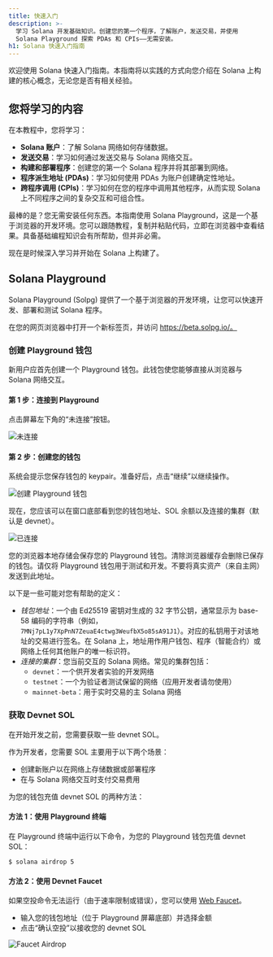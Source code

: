 ```yaml
---
title: 快速入门
description: >-
  学习 Solana 开发基础知识。创建您的第一个程序，了解账户，发送交易，并使用
  Solana Playground 探索 PDAs 和 CPIs——无需安装。
h1: Solana 快速入门指南
---
```


欢迎使用 Solana 快速入门指南。本指南将以实践的方式向您介绍在 Solana 上构建的核心概念，无论您是否有相关经验。

## 您将学习的内容

在本教程中，您将学习：

- **Solana 账户**：了解 Solana 网络如何存储数据。
- **发送交易**：学习如何通过发送交易与 Solana 网络交互。
- **构建和部署程序**：创建您的第一个 Solana 程序并将其部署到网络。
- **程序派生地址 (PDAs)**：学习如何使用 PDAs 为账户创建确定性地址。
- **跨程序调用 (CPIs)**：学习如何在您的程序中调用其他程序，从而实现 Solana 上不同程序之间的复杂交互和可组合性。

最棒的是？您无需安装任何东西。本指南使用 Solana
Playground，这是一个基于浏览器的开发环境。您可以跟随教程，复制并粘贴代码，立即在浏览器中查看结果。具备基础编程知识会有所帮助，但并非必需。

现在是时候深入学习并开始在 Solana 上构建了。

## Solana Playground

Solana Playground
(Solpg) 提供了一个基于浏览器的开发环境，让您可以快速开发、部署和测试 Solana 程序。

在您的网页浏览器中打开一个新标签页，并访问 https://beta.solpg.io/。

<Steps>
<Step>

### 创建 Playground 钱包

新用户应首先创建一个 Playground 钱包。此钱包使您能够直接从浏览器与 Solana 网络交互。

#### 第 1 步：连接到 Playground

点击屏幕左下角的“未连接”按钮。

![未连接](/assets/docs/intro/quickstart/pg-not-connected.png)

#### 第 2 步：创建您的钱包

系统会提示您保存钱包的 keypair。准备好后，点击“继续”以继续操作。

![创建 Playground 钱包](/assets/docs/intro/quickstart/pg-create-wallet.png)

现在，您应该可以在窗口底部看到您的钱包地址、SOL 余额以及连接的集群（默认是 devnet）。

![已连接](/assets/docs/intro/quickstart/pg-connected.png)

<Callout>
  您的浏览器本地存储会保存您的 Playground
  钱包。清除浏览器缓存会删除已保存的钱包。请仅将 Playground
  钱包用于测试和开发。不要将真实资产（来自主网）发送到此地址。
</Callout>

以下是一些可能对您有帮助的定义：

- _钱包地址_：一个由 Ed25519 密钥对生成的 32 字节公钥，通常显示为 base-58 编码的字符串（例如，`7MNj7pL1y7XpPnN7ZeuaE4ctwg3WeufbX5o85sA91J1`）。对应的私钥用于对该地址的交易进行签名。在 Solana 上，地址用作用户钱包、程序（智能合约）或网络上任何其他账户的唯一标识符。
- _连接的集群_：您当前交互的 Solana 网络。常见的集群包括：
  - `devnet`：一个供开发者实验的开发网络
  - `testnet`：一个为验证者测试保留的网络（应用开发者请勿使用）
  - `mainnet-beta`：用于实时交易的主 Solana 网络

</Step>
<Step>

### 获取 Devnet SOL

在开始开发之前，您需要获取一些 devnet SOL。

作为开发者，您需要 SOL 主要用于以下两个场景：

- 创建新账户以在网络上存储数据或部署程序
- 在与 Solana 网络交互时支付交易费用

为您的钱包充值 devnet SOL 的两种方法：

#### 方法 1：使用 Playground 终端

在 Playground 终端中运行以下命令，为您的 Playground 钱包充值 devnet SOL：

```terminal
$ solana airdrop 5
```

#### 方法 2：使用 Devnet Faucet

如果空投命令无法运行（由于速率限制或错误），您可以使用
[Web Faucet](https://faucet.solana.com/)。

- 输入您的钱包地址（位于 Playground 屏幕底部）并选择金额
- 点击“确认空投”以接收您的 devnet SOL

![Faucet Airdrop](/assets/docs/intro/quickstart/faucet-airdrop.gif)

</Step>
</Steps>
